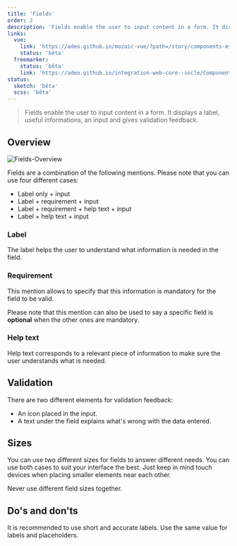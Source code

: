 ```yaml
---
title: 'Fields'
order: 2
description: 'Fields enable the user to input content in a form. It displays a label, useful informations, an input and gives validation feedback'
links: 
  vue:
    link: 'https://adeo.github.io/mozaic-vue/?path=/story/components-mfield--try-it'
    status: 'bêta'
  freemarker:
    status: 'bêta'
    link: 'https://adeo.github.io/integration-web-core--socle/Components/form/input/'
status:
  sketch: 'bêta'
  scss: 'bêta'
---
```


> Fields enable the user to input content in a form. It displays a label, useful informations, an input and gives validation feedback.

<Preview path="fields-full" nude />

## Overview

![Fields-Overview](Fields--Overview.png)

Fields are a combination of the following mentions. Please note that you can use four different cases:
  - Label only + input
  - Label + requirement + input
  - Label + requirement + help text + input
  - Label + help text + input

### Label

The label helps the user to understand what information is needed in the field.

<Preview path="fields" nude />

### Requirement

This mention allows to specify that this information is mandatory for the field to be valid.

<Highlight theme="tips">

  Please note that this mention can also be used to say a specific field is **optional** when the other ones are mandatory.

</Highlight>

<Preview path="fields-requirement" nude />

### Help text

Help text corresponds to a relevant piece of information to make sure the user understands what is needed.

<Preview path="fields-help" nude />

## Validation

There are two different elements for validation feedback:
  - An icon placed in the input.
  - A text under the field explains what's wrong with the data entered.

<Preview path="fields-validation" nude />

## Sizes

You can use two different sizes for fields to answer different needs. You can use both cases to suit your interface the best. Just keep in mind touch devices when placing smaller elements near each other.

<Highlight theme="warning">

  Never use different field sizes together.

</Highlight>

<Preview path="fields-sizes" nude />

## Do's and don'ts

<HintItem>
  It is recommended to use short and accurate labels.
</HintItem>

<HintItem dont>
  Use the same value for labels and placeholders.
</HintItem>
